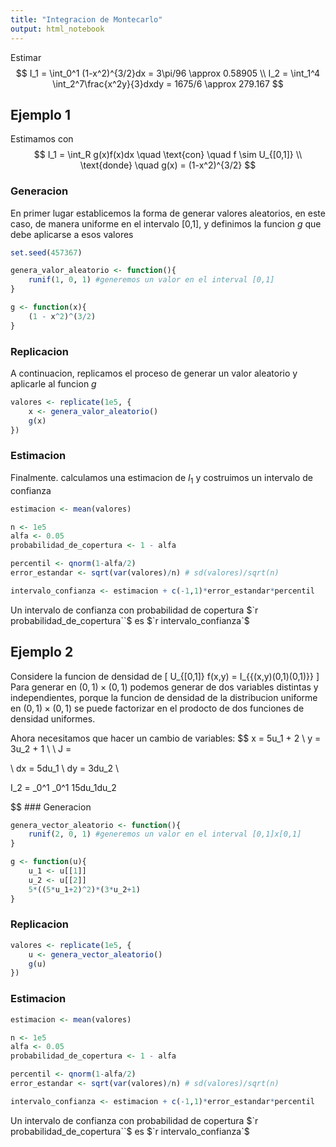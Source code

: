 ```yaml
---
title: "Integracion de Montecarlo"
output: html_notebook
---
```


Estimar $$ 
I_1 = \int_0^1 (1-x^2)^{3/2}dx = 3\pi/96 \approx 0.58905 \\
I_2 = \int_1^4
\int_2^7\frac{x^2y}{3}dxdy = 1675/6 \approx 279.167
$$

## Ejemplo 1

Estimamos con $$
I_1 = \int_R g(x)f(x)dx \quad \text{con} \quad f \sim U_{[0,1]} \\
\text{donde} \quad g(x) = (1-x^2)^{3/2}
$$

### Generacion

En primer lugar establicemos la forma de generar valores aleatorios, en este caso, de manera uniforme en el intervalo [0,1], y definimos la funcion $g$ que debe aplicarse a esos valores

```r
set.seed(457367)

genera_valor_aleatorio <- function(){
    runif(1, 0, 1) #generemos un valor en el interval [0,1]
}

g <- function(x){
    (1 - x^2)^(3/2)
}
```

### Replicacion

A continuacion, replicamos el proceso de generar un valor aleatorio y aplicarle al funcion $g$

```r
valores <- replicate(1e5, {
    x <- genera_valor_aleatorio()
    g(x)
})
```

### Estimacion

Finalmente. calculamos una estimacion de $I_1$ y costruimos un intervalo de confianza

```r
estimacion <- mean(valores)

n <- 1e5
alfa <- 0.05
probabilidad_de_copertura <- 1 - alfa

percentil <- qnorm(1-alfa/2)
error_estandar <- sqrt(var(valores)/n) # sd(valores)/sqrt(n)

intervalo_confianza <- estimacion + c(-1,1)*error_estandar*percentil
```

Un intervalo de confianza con probabilidad de copertura $`r probabilidad_de_copertura``$ es $`r intervalo_confianza`$

## Ejemplo 2
Considere la funcion de densidad de 
\[
U_{[0,1]\times[0,1]} \quad f(x,y) = I_{\{(x,y)\in(0,1)\times(0,1)\}}
\]
Para generar en $(0,1)\times(0,1)$ podemos generar de dos variables distintas y independientes, porque la funcion de densidad de la distribucion uniforme en $(0,1)\times(0,1)$ se puede factorizar en el prodocto de dos funciones de densidad uniformes.

Ahora necesitamos que hacer un cambio de variables:
$$
x = 5u_1 + 2 \\
y = 3u_2 + 1 \\
\\
J = \begin{bmatrix}
5 & 0 \\
0 & 3 
\end{bmatrix}

\\
dx = 5du_1 \\
dy = 3du_2 \\

I_2 = \int_0^1 \int_0^1 \frac{(5u_1+2)^2(3u_2+1)}{3}15du_1du_2

$$
### Generacion
```r
genera_vector_aleatorio <- function(){
    runif(2, 0, 1) #generemos un valor en el interval [0,1]x[0,1]
}

g <- function(u){
    u_1 <- u[[1]]
    u_2 <- u[[2]]
    5*((5*u_1+2)^2)*(3*u_2+1)
}
```
### Replicacion
```r
valores <- replicate(1e5, {
    u <- genera_vector_aleatorio()
    g(u)
})
```

### Estimacion

```r
estimacion <- mean(valores)

n <- 1e5
alfa <- 0.05
probabilidad_de_copertura <- 1 - alfa

percentil <- qnorm(1-alfa/2)
error_estandar <- sqrt(var(valores)/n) # sd(valores)/sqrt(n)

intervalo_confianza <- estimacion + c(-1,1)*error_estandar*percentil
```

Un intervalo de confianza con probabilidad de copertura $`r probabilidad_de_copertura``$ es $`r intervalo_confianza`$



